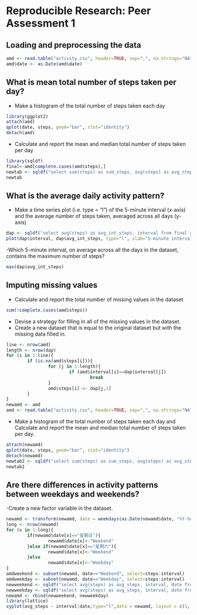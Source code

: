 # Reproducible Research: Peer Assessment 1

## Loading and preprocessing the data
```r
amd <- read.table("activity.csv", header=TRUE, sep=",", na.strings="NA")
amd$date <- as.Date(amd$date)
```

## What is mean total number of steps taken per day?
- Make a histogram of the total number of steps taken each day
```r
library(ggplot2)
attach(amd)
qplot(date, steps, geom="bar", stat="identity")
detach(amd)
```
- Calculate and report the mean and median total number of steps taken per day
```r
library(sqldf)
final<-amd[complete.cases(amd$steps),]
newtab <- sqldf("select sum(steps) as sum_steps, avg(steps) as avg_steps, date from final group by date")
newtab
```

## What is the average daily activity pattern?
- Make a time series plot (i.e. type = "l") of the 5-minute interval (x-axis) and the average number of steps taken, averaged across all days (y-axis)
```r
dap <- sqldf("select avg(steps) as avg_int_steps, interval from final group by interval")
plot(dap$interval, dap$avg_int_steps, type="l", xlab="5-minute interval", ylab="Average number of steps taken")
```
-Which 5-minute interval, on average across all the days in the dataset, contains the maximum number of steps?
```r
max(dap$avg_int_steps)
```

## Imputing missing values
- Calculate and report the total number of missing values in the dataset 
```r
sum(!complete.cases(amd$steps))
```
- Devise a strategy for filling in all of the missing values in the dataset. 
- Create a new dataset that is equal to the original dataset but with the missing data filled in.
```r
line <- nrow(amd)
length <- nrow(dap)
for (i in 1:line){
        if (is.na(amd$steps[i])){
                for (j in 1:length){
                        if (amd$interval[i]==dap$interval[j])
                                break
                }
                amd$steps[i] <- dap[j,1]
        }
}
newamd <- amd
amd <- read.table("activity.csv", header=TRUE, sep=",", na.strings="NA")
```
- Make a histogram of the total number of steps taken each day and Calculate and report the mean and median total number of steps taken per day.
```r
attach(newamd)
qplot(date, steps, geom="bar", stat="identity")
detach(newamd)
newtab2 <- sqldf("select sum(steps) as sum_steps, avg(steps) as avg_steps, date from newamd group by date")
newtab2
```

## Are there differences in activity patterns between weekdays and weekends?
-Create a new factor variable in the dataset.
```r
newamd <- transform(newamd, date = weekdays(as.Date(newamd$date, "%Y-%m-%d")))
long <- nrow(newamd)
for (x in 1:long){
        if(newamd$date[x]=="星期日"){
                newamd$date[x]<-"Weekend"
        }else if(newamd$date[x]=="星期六"){
                newamd$date[x]<-"Weekend"
        }else
                newamd$date[x]<-"Weekday"
}
amdweekend <- subset(newamd, date=="Weekend", select=steps:interval)
amdweekday <- subset(newamd, date=="Weekday", select=steps:interval)
newweekend <- sqldf("select avg(steps) as avg_steps, interval, date from amdweekend group by interval")
newweekday <- sqldf("select avg(steps) as avg_steps, interval, date from amdweekday group by interval")
newamd <- rbind(newweekend, newweekday)
library(lattice)
xyplot(avg_steps ~ interval|date,type="l",data = newamd, layout = c(1, 2), xlab="Interval", ylab="Number of steps")
```

